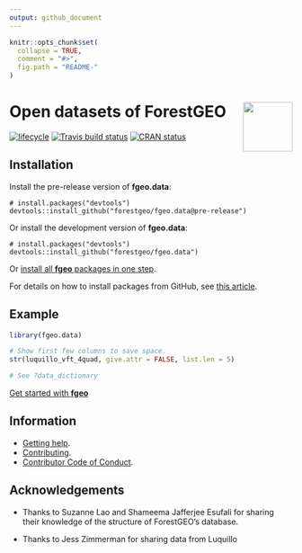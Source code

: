 ```yaml
---
output: github_document
---
```

<!-- README.md is generated from README.Rmd. Please edit that file -->

```r
knitr::opts_chunk$set(
  collapse = TRUE,
  comment = "#>",
  fig.path = "README-"
)
```

# <img src="https://i.imgur.com/vTLlhbp.png" align="right" height=88 /> Open datasets of ForestGEO

[![lifecycle](https://img.shields.io/badge/lifecycle-experimental-orange.svg)](https://www.tidyverse.org/lifecycle/#experimental)
[![Travis build status](https://travis-ci.org/forestgeo/fgeo.data.svg?branch=master)](https://travis-ci.org/forestgeo/fgeo.data)
[![CRAN status](https://www.r-pkg.org/badges/version/fgeo.data)](https://cran.r-project.org/package=fgeo.data)

## Installation

Install the pre-release version of __fgeo.data__:

```
# install.packages("devtools")
devtools::install_github("forestgeo/fgeo.data@pre-release")
```
 
Or install the development version of __fgeo.data__:

```
# install.packages("devtools")
devtools::install_github("forestgeo/fgeo.data")
```

Or [install all __fgeo__ packages in one step](https://forestgeo.github.io/fgeo/index.html#installation).

For details on how to install packages from GitHub, see [this article](https://goo.gl/dQKEeg).

## Example

```r
library(fgeo.data)

# Show first few columns to save space.
str(luquillo_vft_4quad, give.attr = FALSE, list.len = 5)

# See ?data_dictionary
```

[Get started with __fgeo__](https://forestgeo.github.io/fgeo/articles/fgeo.html)

## Information

* [Getting help](SUPPORT.md).
* [Contributing](CONTRIBUTING.md).
* [Contributor Code of Conduct](CODE_OF_CONDUCT.md).

## Acknowledgements

* Thanks to Suzanne Lao and Shameema Jafferjee Esufali for sharing their knowledge of the structure of ForestGEO's database.

* Thanks to Jess Zimmerman for sharing data from Luquillo

